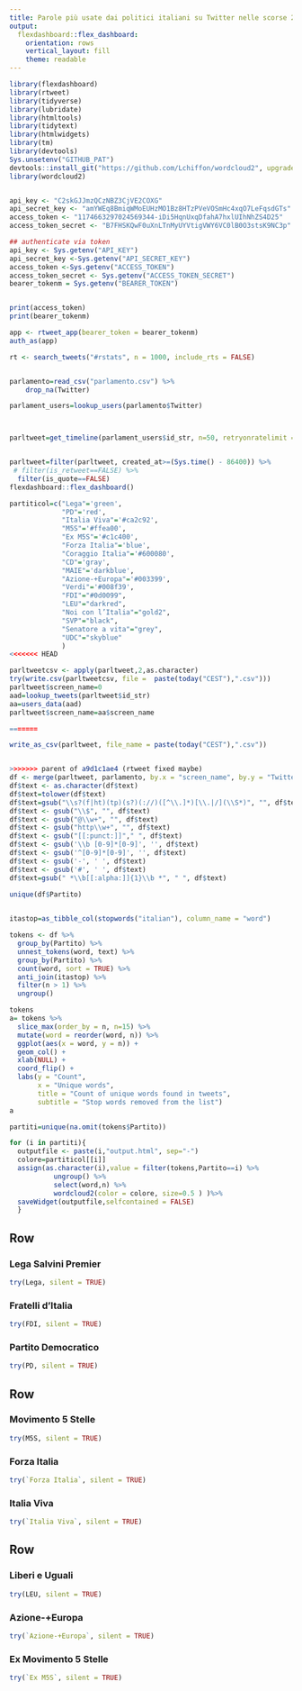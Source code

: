 ```yaml
---
title: Parole più usate dai politici italiani su Twitter nelle scorse 24 ore
output: 
  flexdashboard::flex_dashboard:
    orientation: rows
    vertical_layout: fill
    theme: readable
---
```


<style>

</style>

```r

library(flexdashboard)
library(rtweet)
library(tidyverse)
library(lubridate)
library(htmltools)
library(tidytext)
library(htmlwidgets)
library(tm)
library(devtools)
Sys.unsetenv("GITHUB_PAT")
devtools::install_git("https://github.com/Lchiffon/wordcloud2", upgrade = "always", force = TRUE)
library(wordcloud2)


api_key <- "C2skGJJmzQCzNBZ3CjVE2COXG"
api_secret_key <- "amYWEq8BmiqWMoEUHzMO1Bz8HTzPVeVOSmHc4xqO7LeFqsdGTs"
access_token <- "1174663297024569344-iDi5HqnUxqDfahA7hxlUIhNhZS4D25"
access_token_secret <- "B7FHSKQwF0uXnLTnMyUYVtigVWY6VC0lB0O3stsK9NC3p"

## authenticate via token
api_key <- Sys.getenv("API_KEY")
api_secret_key <-Sys.getenv("API_SECRET_KEY")
access_token <-Sys.getenv("ACCESS_TOKEN")
access_token_secret <- Sys.getenv("ACCESS_TOKEN_SECRET")
bearer_tokenm = Sys.getenv("BEARER_TOKEN")


print(access_token)
print(bearer_tokenm)

app <- rtweet_app(bearer_token = bearer_tokenm)
auth_as(app)

rt <- search_tweets("#rstats", n = 1000, include_rts = FALSE)


parlamento=read_csv("parlamento.csv") %>% 
    drop_na(Twitter) 

parlament_users=lookup_users(parlamento$Twitter)



parltweet=get_timeline(parlament_users$id_str, n=50, retryonratelimit = TRUE)


parltweet=filter(parltweet, created_at>=(Sys.time() - 86400)) %>% 
 # filter(is_retweet==FALSE) %>% 
  filter(is_quote==FALSE)
flexdashboard::flex_dashboard()

partiticol=c("Lega"='green',
             "PD"='red',
             "Italia Viva"='#ca2c92',
             "M5S"='#ffea00', 
             "Ex M5S"='#c1c400', 
             "Forza Italia"='blue',
             "Coraggio Italia"='#600080',
             "CD"='gray',
             "MAIE"='darkblue',
             "Azione-+Europa"='#003399',
             "Verdi"='#008f39',
             "FDI"="#0d0099",
             "LEU"="darkred",
             "Noi con l’Italia"="gold2",
             "SVP"="black",
             "Senatore a vita"="grey",
             "UDC"="skyblue"
             )
<<<<<<< HEAD

parltweetcsv <- apply(parltweet,2,as.character)
try(write.csv(parltweetcsv, file =  paste(today("CEST"),".csv")))
parltweet$screen_name=0
aad=lookup_tweets(parltweet$id_str)
aa=users_data(aad) 
parltweet$screen_name=aa$screen_name

=======

write_as_csv(parltweet, file_name = paste(today("CEST"),".csv"))


>>>>>>> parent of a9d1c1ae4 (rtweet fixed maybe)
df <- merge(parltweet, parlamento, by.x = "screen_name", by.y = "Twitter")
df$text <- as.character(df$text)
df$text=tolower(df$text)
df$text=gsub("\\s?(f|ht)(tp)(s?)(://)([^\\.]*)[\\.|/](\\S*)", "", df$text)
df$text <- gsub("\\$", "", df$text) 
df$text <- gsub("@\\w+", "", df$text)
df$text <- gsub("http\\w+", "", df$text)
df$text <- gsub("[[:punct:]]"," ", df$text)
df$text <- gsub('\\b [0-9]*[0-9]', '', df$text)
df$text <- gsub('^[0-9]*[0-9]', '', df$text)
df$text <- gsub('-', ' ', df$text)
df$text <- gsub('#', ' ', df$text)
df$text=gsub(" *\\b[[:alpha:]]{1}\\b *", " ", df$text)
  
unique(df$Partito)


itastop=as_tibble_col(stopwords("italian"), column_name = "word")

tokens <- df %>% 
  group_by(Partito) %>% 
  unnest_tokens(word, text) %>%
  group_by(Partito) %>% 
  count(word, sort = TRUE) %>% 
  anti_join(itastop) %>% 
  filter(n > 1) %>% 
  ungroup()

tokens
a= tokens %>% 
  slice_max(order_by = n, n=15) %>% 
  mutate(word = reorder(word, n)) %>% 
  ggplot(aes(x = word, y = n)) +
  geom_col() +
  xlab(NULL) +
  coord_flip() +
  labs(y = "Count",
       x = "Unique words",
       title = "Count of unique words found in tweets",
       subtitle = "Stop words removed from the list")
a

partiti=unique(na.omit(tokens$Partito))

for (i in partiti){
  outputfile <- paste(i,"output.html", sep="-")
  colore=partiticol[[i]]
  assign(as.character(i),value = filter(tokens,Partito==i) %>% 
           ungroup() %>% 
           select(word,n) %>% 
           wordcloud2(color = colore, size=0.5 ) )%>% 
  saveWidget(outputfile,selfcontained = FALSE)
  }
```

Row
-----------------------------------------------------------------------

### Lega Salvini Premier

```r
try(Lega, silent = TRUE)
```


### Fratelli d'Italia
```r
try(FDI, silent = TRUE)
```


### Partito Democratico
```r
try(PD, silent = TRUE)
```



Row
-----------------------------------------------------------------------

### Movimento 5 Stelle

```r
try(M5S, silent = TRUE)
```

### Forza Italia

```r
try(`Forza Italia`, silent = TRUE)
```


### Italia Viva
```r
try(`Italia Viva`, silent = TRUE)
```



Row
-----------------------------------------------------------------------

### Liberi e Uguali

```r
try(LEU, silent = TRUE)
```


### Azione-+Europa

```r
try(`Azione-+Europa`, silent = TRUE)
```


### Ex Movimento 5 Stelle

```r
try(`Ex M5S`, silent = TRUE)
```

